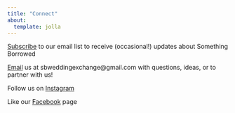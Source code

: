 ```yaml
---
title: "Connect"
about:
  template: jolla
---
```


::: {.text-center}
<i class="fa-regular fa-newspaper"></i> [Subscribe](https://docs.google.com/forms/d/e/1FAIpQLSdHcxS3Fyy5o_M6PKKgt7ifVsd398B7VFOhV6YbSGBBFXcSWA/viewform?usp=header) to our email list to receive (occasional!) updates about Something Borrowed

<i class="fa-regular fa-envelope"></i> [Email](mailto:sbweddingexchange@gmail.com) us at sbweddingexchange\@gmail.com with questions, ideas, or to partner with us!

<i class="bi bi-instagram"></i> Follow us on [Instagram](https://www.instagram.com/sb_wedding_exchange?igsh=MWJoNGd4N25jdW9wOQ==)

<i class="bi bi-facebook"></i> Like our [Facebook](https://www.facebook.com/people/Something-Borrowed-Exchange/61577763839645/) page
:::
